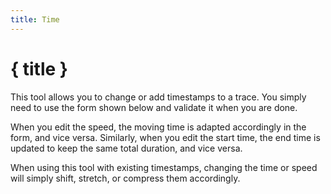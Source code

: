 ```yaml
---
title: Time
---
```


<script>
</script>

# <CalendarClock size="24" class="inline-block" style="margin-bottom: 5px" /> { title }

This tool allows you to change or add timestamps to a trace.
You simply need to use the form shown below and validate it when you are done.

<div class="flex flex-row justify-center">
    <Time class="text-foreground p-3 border rounded-md shadow-lg" />
</div>

When you edit the speed, the moving time is adapted accordingly in the form, and vice versa.
Similarly, when you edit the start time, the end time is updated to keep the same total duration, and vice versa.

<DocsNote>
    When using this tool with existing timestamps, changing the time or speed will simply shift, stretch, or compress them accordingly.
</DocsNote>
